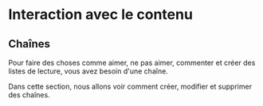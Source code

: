 # Interaction avec le contenu

## Chaînes

Pour faire des choses comme aimer, ne pas aimer, commenter et créer des listes de lecture, vous avez besoin d'une chaîne.

Dans cette section, nous allons voir comment créer, modifier et supprimer des chaînes.

<CategoryCards/>
